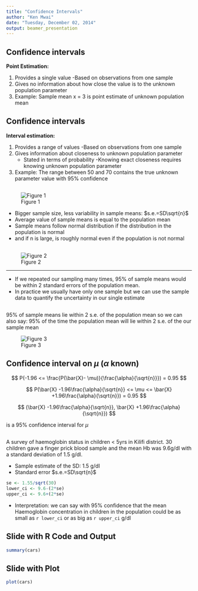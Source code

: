 ```yaml
---
title: "Confidence Intervals"
author: "Ken Mwai"
date: "Tuesday, December 02, 2014"
output: beamer_presentation
---
```


## Confidence intervals

**Point Estimation:**

 1) Provides a single value
    -Based on observations from one sample
 2) Gives no information about how close the value is to the unknown population parameter
 3) Example: Sample mean x = 3 is point estimate of unknown population mean

## Confidence intervals

**Interval estimation:**

 1) Provides a range of values
    -Based on observations from one sample
 2) Gives information about closeness to unknown population parameter
    - Stated in terms of probability
      -Knowing exact closeness requires knowing unknown population parameter

 3) Example: The range between 50 and 70 contains the true unknown parameter value with 95% confidence


## 

![Figure 1](distribution.png)

  - Bigger sample size, less variability in sample means: $s.e.=SD\sqrt{n}$
  - Average value of sample means is equal to the population mean
  - Sample means follow normal distribution if the distribution in the population is normal
  - and if n is large, is roughly normal even if the population is not normal
  
 
## 

![Figure 2](distrbution2.png)


***
  - If we repeated our sampling many times, 95% of sample means   would be within 2 standard errors of the population mean.
  - In practice we usually have only one sample but we   can use the sample data to quantify the uncertainty in our single estimate


## 

95% of sample means lie within 2 s.e. of the population mean
 so we can also say: 95% of the time the population mean will lie within 2 s.e. of the our sample mean

![Figure 3](distribution_3.png)

## Confidence interval on $\mu$ ($\alpha$ known) 

$$
P(-1.96 <= \frac{P(\bar{X}- \mu)}{\frac{\alpha}{\sqrt{n}}}) = 0.95
$$

$$
P(\bar{X} -1.96\frac{\alpha}{\sqrt{n}} <= \mu <= \bar{X} +1.96\frac{\alpha}{\sqrt{n}}) = 0.95
$$

$$
(\bar{X} -1.96\frac{\alpha}{\sqrt{n}}, \bar{X} +1.96\frac{\alpha}{\sqrt{n}})
$$

is a 95% confidence interval for $\mu$

##

A survey of haemoglobin status in children $<$ 5yrs in Kilifi district.
30 children gave a finger prick blood sample and the mean Hb was 9.6g/dl with a standard deviation of 1.5 g/dl.

- Sample estimate of the SD:  1.5 g/dl
- Standard error  $s.e.=SD\sqrt{n}$

```r
se <- 1.55/sqrt(30)
lower_ci <- 9.6-(2*se)
upper_ci <- 9.6+(2*se)
```
 
- Interpretation: we can say with 95% confidence that the mean Haemoglobin concentration in children in the population could be as small as `r lower_ci` or as big as `r upper_ci`  g/dl

## Slide with R Code and Output

```r
summary(cars)
```

## Slide with Plot

```r
plot(cars)
```

